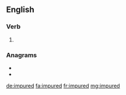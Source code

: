 ==English==

===Verb===
{{head|en|verb form}}

# {{en-past of|impure}}

===Anagrams===
* {{l|en|dumpier}}
* {{l|en|umpired}}

[[de:impured]]
[[fa:impured]]
[[fr:impured]]
[[mg:impured]]